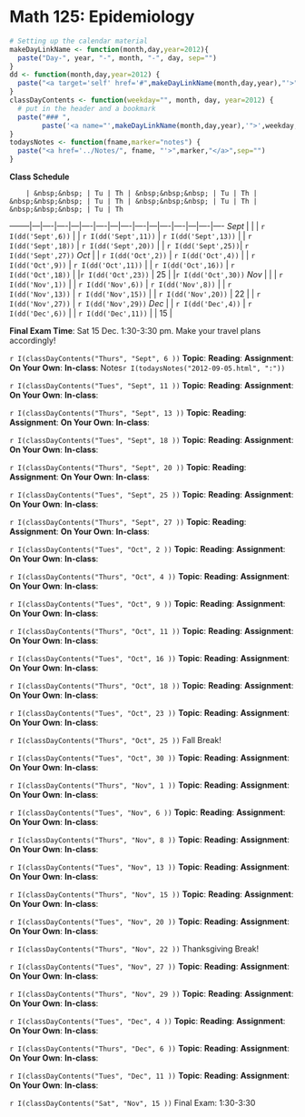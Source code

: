 Math 125: Epidemiology
====================

``` r
# Setting up the calendar material
makeDayLinkName <- function(month,day,year=2012){
  paste("Day-", year, "-", month, "-", day, sep="")
}
dd <- function(month,day,year=2012) {
  paste("<a target='self' href='#",makeDayLinkName(month,day,year),"'>",day,"</a>",sep="")
}
classDayContents <- function(weekday="", month, day, year=2012) {
  # put in the header and a bookmark
  paste("### ", 
        paste('<a name="',makeDayLinkName(month,day,year),'">',weekday," ", day," ", month,"</a>",sep=""))
}
todaysNotes <- function(fname,marker="notes") {
  paste("<a href='../Notes/", fname, "'>",marker,"</a>",sep="")
}
```
**Class Schedule**

        | &nbsp;&nbsp; | Tu | Th | &nbsp;&nbsp;&nbsp; | Tu | Th | &nbsp;&nbsp;&nbsp; | Tu | Th | &nbsp;&nbsp;&nbsp; | Tu | Th | &nbsp;&nbsp;&nbsp; | Tu | Th 
--------|---|----|----|---|----|----|---|----|----|---|----|----|---|----|----
*Sept*  |   |    | `r I(dd('Sept',6))` |  | `r I(dd('Sept',11))` | `r I(dd('Sept',13))` |  | `r I(dd('Sept',18))` | `r I(dd('Sept',20))` |  | `r I(dd('Sept',25))`| `r I(dd('Sept',27))` 
*Oct*   |   | `r I(dd('Oct',2))` | `r I(dd('Oct',4))` | | `r I(dd('Oct',9))` | `r I(dd('Oct',11))` | | `r I(dd('Oct',16))` | `r I(dd('Oct',18))` | |`r I(dd('Oct',23))` | 25 | |`r I(dd('Oct',30))` 
*Nov*   |   |  | `r I(dd('Nov',1))` | | `r I(dd('Nov',6))` | `r I(dd('Nov',8))` | | `r I(dd('Nov',13))` | `r I(dd('Nov',15))` | | `r I(dd('Nov',20))` | 22 | | `r I(dd('Nov',27))` | `r I(dd('Nov',29))`
*Dec*   |   | `r I(dd('Dec',4))` | `r I(dd('Dec',6))` | | `r I(dd('Dec',11))` |  | 15 |

**Final Exam Time**: Sat 15 Dec. 1:30-3:30 pm.  Make your travel plans accordingly!


`r I(classDayContents("Thurs", "Sept", 6 ))`
**Topic**: 
**Reading**: 
**Assignment**: 
**On Your Own**:
**In-class**: 
Notes`r I(todaysNotes("2012-09-05.html", ":"))`

`r I(classDayContents("Tues", "Sept", 11 ))`
**Topic**: 
**Reading**: 
**Assignment**: 
**On Your Own**:
**In-class**:

`r I(classDayContents("Thurs", "Sept", 13 ))`
**Topic**: 
**Reading**: 
**Assignment**: 
**On Your Own**:
**In-class**:


`r I(classDayContents("Tues", "Sept", 18 ))`
**Topic**: 
**Reading**: 
**Assignment**: 
**On Your Own**:
**In-class**:

`r I(classDayContents("Thurs", "Sept", 20 ))`
**Topic**: 
**Reading**: 
**Assignment**: 
**On Your Own**:
**In-class**:


`r I(classDayContents("Tues", "Sept", 25 ))`
**Topic**: 
**Reading**: 
**Assignment**: 
**On Your Own**:
**In-class**:

`r I(classDayContents("Thurs", "Sept", 27 ))`
**Topic**: 
**Reading**: 
**Assignment**: 
**On Your Own**:
**In-class**:

`r I(classDayContents("Tues", "Oct", 2 ))`
**Topic**: 
**Reading**: 
**Assignment**: 
**On Your Own**:
**In-class**:

`r I(classDayContents("Thurs", "Oct", 4 ))`
**Topic**: 
**Reading**: 
**Assignment**: 
**On Your Own**:
**In-class**:

`r I(classDayContents("Tues", "Oct", 9 ))`
**Topic**: 
**Reading**: 
**Assignment**: 
**On Your Own**:
**In-class**:

`r I(classDayContents("Thurs", "Oct", 11 ))`
**Topic**: 
**Reading**: 
**Assignment**: 
**On Your Own**:
**In-class**:

`r I(classDayContents("Tues", "Oct", 16 ))`
**Topic**: 
**Reading**: 
**Assignment**: 
**On Your Own**:
**In-class**:

`r I(classDayContents("Thurs", "Oct", 18 ))`
**Topic**: 
**Reading**: 
**Assignment**: 
**On Your Own**:
**In-class**:

`r I(classDayContents("Tues", "Oct", 23 ))`
**Topic**: 
**Reading**: 
**Assignment**: 
**On Your Own**:
**In-class**:

`r I(classDayContents("Thurs", "Oct", 25 ))`
Fall Break!

`r I(classDayContents("Tues", "Oct", 30 ))`
**Topic**: 
**Reading**: 
**Assignment**: 
**On Your Own**:
**In-class**:

`r I(classDayContents("Thurs", "Nov", 1 ))`
**Topic**: 
**Reading**: 
**Assignment**: 
**On Your Own**:
**In-class**:

`r I(classDayContents("Tues", "Nov", 6 ))`
**Topic**: 
**Reading**: 
**Assignment**: 
**On Your Own**:
**In-class**:


`r I(classDayContents("Thurs", "Nov", 8 ))`
**Topic**: 
**Reading**: 
**Assignment**: 
**On Your Own**:
**In-class**:


`r I(classDayContents("Tues", "Nov", 13 ))`
**Topic**: 
**Reading**: 
**Assignment**: 
**On Your Own**:
**In-class**:


`r I(classDayContents("Thurs", "Nov", 15 ))`
**Topic**: 
**Reading**: 
**Assignment**: 
**On Your Own**:
**In-class**:

`r I(classDayContents("Tues", "Nov", 20 ))`
**Topic**: 
**Reading**: 
**Assignment**: 
**On Your Own**:
**In-class**:


`r I(classDayContents("Thurs", "Nov", 22 ))`
Thanksgiving Break!



`r I(classDayContents("Tues", "Nov", 27 ))`
**Topic**: 
**Reading**: 
**Assignment**: 
**On Your Own**:
**In-class**:


`r I(classDayContents("Thurs", "Nov", 29 ))`
**Topic**: 
**Reading**: 
**Assignment**: 
**On Your Own**:
**In-class**:


`r I(classDayContents("Tues", "Dec", 4 ))`
**Topic**: 
**Reading**: 
**Assignment**: 
**On Your Own**:
**In-class**:


`r I(classDayContents("Thurs", "Dec", 6 ))`
**Topic**: 
**Reading**: 
**Assignment**: 
**On Your Own**:
**In-class**:


`r I(classDayContents("Tues", "Dec", 11 ))`
**Topic**: 
**Reading**: 
**Assignment**: 
**On Your Own**:
**In-class**:


`r I(classDayContents("Sat", "Nov", 15 ))`
Final Exam: 1:30-3:30
